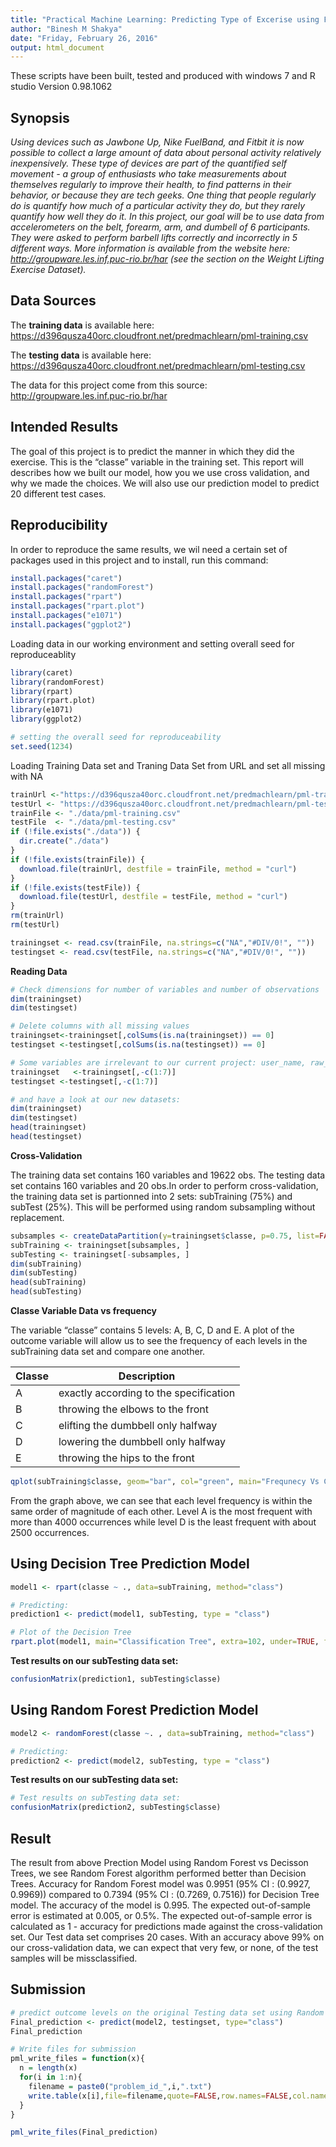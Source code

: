 ---
title: "Practical Machine Learning: Predicting Type of Excerise using Fitness Tracker"
author: "Binesh M Shakya"
date: "Friday, February 26, 2016"
output: html_document
---

These scripts have been built, tested and produced with windows 7 and R studio Version 0.98.1062

## Synopsis 
*Using devices such as Jawbone Up, Nike FuelBand, and Fitbit it is now possible to collect a large amount of data about personal activity relatively inexpensively. These type of devices are part of the quantified self movement - a group of enthusiasts who take measurements about themselves regularly to improve their health, to find patterns in their behavior, or because they are tech geeks. One thing that people regularly do is quantify how much of a particular activity they do, but they rarely quantify how well they do it. In this project, our goal will be to use data from accelerometers on the belt, forearm, arm, and dumbell of 6 participants. They were asked to perform barbell lifts correctly and incorrectly in 5 different ways. More information is available from the website here: [http://groupware.les.inf.puc-rio.br/har](http://groupware.les.inf.puc-rio.br/har) (see the section on the Weight Lifting Exercise Dataset).*

## Data Sources  
The **training data**  is available here: [https://d396qusza40orc.cloudfront.net/predmachlearn/pml-training.csv](https://d396qusza40orc.cloudfront.net/predmachlearn/pml-training.csv)  

The **testing data**  is available here: [https://d396qusza40orc.cloudfront.net/predmachlearn/pml-testing.csv](https://d396qusza40orc.cloudfront.net/predmachlearn/pml-testing.csv)  

The data for this project come from this source: [http://groupware.les.inf.puc-rio.br/har](http://groupware.les.inf.puc-rio.br/har)


## Intended Results  
The goal of this project is to predict the manner in which they did the exercise. This is the "classe" variable in the training set. This report will describes how we built our model, how you we use cross validation,  and why we made the choices. We will also use our prediction model to predict 20 different test cases.  

## Reproducibility  
In order to reproduce the same results, we wil need a certain set of packages used in this project and to install, run this command: 

```{r warning=FALSE, error=FALSE, eval =  FALSE}
install.packages("caret")
install.packages("randomForest")
install.packages("rpart")
install.packages("rpart.plot")
install.packages("e1071")
install.packages("ggplot2")
```

Loading data in our working environment and setting overall seed for reproduceablity

```{r warning=FALSE, error=FALSE, results='hide', message = FALSE}
library(caret)
library(randomForest)
library(rpart)
library(rpart.plot)
library(e1071)
library(ggplot2)

# setting the overall seed for reproduceability
set.seed(1234)
```  

Loading Training Data set and Traning Data Set from URL and set all missing with NA

```{r warning=FALSE, error=FALSE}
trainUrl <-"https://d396qusza40orc.cloudfront.net/predmachlearn/pml-training.csv"
testUrl <- "https://d396qusza40orc.cloudfront.net/predmachlearn/pml-testing.csv"
trainFile <- "./data/pml-training.csv"
testFile  <- "./data/pml-testing.csv"
if (!file.exists("./data")) {
  dir.create("./data")
}
if (!file.exists(trainFile)) {
  download.file(trainUrl, destfile = trainFile, method = "curl")
}
if (!file.exists(testFile)) {
  download.file(testUrl, destfile = testFile, method = "curl")
}
rm(trainUrl)
rm(testUrl)

trainingset <- read.csv(trainFile, na.strings=c("NA","#DIV/0!", ""))
testingset <- read.csv(testFile, na.strings=c("NA","#DIV/0!", ""))
```


**Reading Data **
```{r warning=FALSE, error=FALSE, results= "hide"}
# Check dimensions for number of variables and number of observations
dim(trainingset)
dim(testingset)

# Delete columns with all missing values
trainingset<-trainingset[,colSums(is.na(trainingset)) == 0]
testingset <-testingset[,colSums(is.na(testingset)) == 0]

# Some variables are irrelevant to our current project: user_name, raw_timestamp_part_1, raw_timestamp_part_,2 cvtd_timestamp, new_window, and  num_window (columns 1 to 7). We can delete these variables.
trainingset   <-trainingset[,-c(1:7)]
testingset <-testingset[,-c(1:7)]

# and have a look at our new datasets:
dim(trainingset)
dim(testingset)
head(trainingset)
head(testingset)
```  

**Cross-Validation**

The training data set contains 160 variables and 19622 obs. The testing data set contains 160 variables and 20 obs.In order to perform cross-validation, the training data set is partionned into 2 sets: subTraining (75%) and subTest (25%). This will be performed using random subsampling without replacement.

```{r warning=FALSE, error=FALSE, results= "hide", tidy = TRUE}
subsamples <- createDataPartition(y=trainingset$classe, p=0.75, list=FALSE)
subTraining <- trainingset[subsamples, ] 
subTesting <- trainingset[-subsamples, ]
dim(subTraining)
dim(subTesting)
head(subTraining)
head(subTesting)
```

**Classe Variable Data vs frequency**

The variable "classe" contains 5 levels: A, B, C, D and E. A plot of the outcome variable will allow us to see the frequency of each levels in the subTraining data set and compare one another.

Classe  |       Description
--------|---------------------------
A       | exactly according to the specification
B       | throwing the elbows to the front
C       | elifting the dumbbell only halfway
D       | lowering the dumbbell only halfway
E       | throwing the hips to the front


```{r warning=FALSE, error=FALSE, tidy = TRUE}

qplot(subTraining$classe, geom="bar", col="green", main="Frequnecy Vs Classe Variable ", xlab="classe levels", ylab="Frequency")
```

From the graph above, we can see that each level frequency is within the same order of magnitude of each other. Level A is the most frequent with more than 4000 occurrences while level D is the least frequent with about 2500 occurrences.

## Using Decision Tree Prediction Model

```{r warning=FALSE, error=FALSE, tidy = TRUE}
model1 <- rpart(classe ~ ., data=subTraining, method="class")

# Predicting:
prediction1 <- predict(model1, subTesting, type = "class")

# Plot of the Decision Tree
rpart.plot(model1, main="Classification Tree", extra=102, under=TRUE, faclen=0)
```

**Test results on our subTesting data set:**

```{r warning=FALSE, error=FALSE, tidy = TRUE}
confusionMatrix(prediction1, subTesting$classe)
```

## Using Random Forest Prediction Model

```{r warning=FALSE, error=FALSE, tidy = TRUE}
model2 <- randomForest(classe ~. , data=subTraining, method="class")

# Predicting:
prediction2 <- predict(model2, subTesting, type = "class")
```

**Test results on our subTesting data set:**

```{r warning=FALSE, error=FALSE, tidy = TRUE}
# Test results on subTesting data set:
confusionMatrix(prediction2, subTesting$classe)
```


## Result

The result from above Prection Model using  Random Forest vs Decisson Trees, we see Random Forest algorithm performed better than Decision Trees.
Accuracy for Random Forest model was 0.9951 (95% CI : (0.9927, 0.9969)) compared to 0.7394 (95% CI : (0.7269, 0.7516)) for Decision Tree model.  The accuracy of the model is 0.995. The expected out-of-sample error is estimated at 0.005, or 0.5%. The expected out-of-sample error is calculated as 1 - accuracy for predictions made against the cross-validation set. Our Test data set comprises 20 cases. With an accuracy above 99% on our cross-validation data, we can expect that very few, or none, of the test samples will be missclassified.

## Submission

```{r warning=FALSE, error=FALSE, tidy = TRUE}
# predict outcome levels on the original Testing data set using Random Forest algorithm
Final_prediction <- predict(model2, testingset, type="class")
Final_prediction
```


```{r warning=FALSE, error=FALSE, tidy = TRUE}
# Write files for submission
pml_write_files = function(x){
  n = length(x)
  for(i in 1:n){
    filename = paste0("problem_id_",i,".txt")
    write.table(x[i],file=filename,quote=FALSE,row.names=FALSE,col.names=FALSE)
  }
}

pml_write_files(Final_prediction)
```
